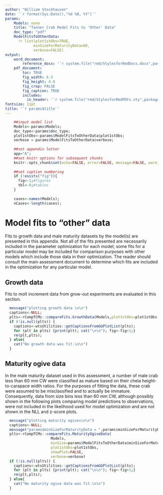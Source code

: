 ```yaml
---
author: "William Stockhausen"
date: '`r format(Sys.Date(),"%d %B, %Y")`'
params: 
    Models: none
    title: "Tanner Crab Model Fits to 'Other' Data" 
    doc_type: "pdf"
    ModelFitsToOtherData:
      !r list(plot1stObs=TRUE,
             minSizeForMaturityData=60,
             verbose=FALSE)
output: 
    word_document: 
        reference_docx: '`r system.file("rmd/StylesforRmdDocs.docx",package="wtsUtilities")`'
    pdf_document: 
        toc: TRUE
        fig_width: 6.5
        fig_height: 4.0
        fig_crop: FALSE
        fig_caption: TRUE
        includes:
          in_header: '`r system.file("rmd/StylesforRmdPDFs.sty",package="wtsUtilities")`'
fontsize: 11pt
title: '`r params$title`'
---
```


```r
    ##input model list
    Models<-params$Models;
    doc_type<-params$doc_type;
    plot1stObs<-params$ModelFitsToOtherData$plot1stObs;
    verbose = params$ModelFitsToOtherData$verbose;
    
    ##set appendix letter
    app="A";
    ##set knitr options for subsequent chunks
    knitr::opts_chunk$set(echo=FALSE, error=FALSE, message=FALSE, warning=FALSE, concordance=TRUE, fig.width=6.5, fig.height=7.0, dpi=300)
    
    ##set caption numbering
    if (!exists("fig")){
      fig<-1;#figures
      tbl<-0;#tables
    }
    
    cases<-names(Models);
    nCases<-length(cases);
```

# Model fits to "other" data

Fits to growth data and male maturity datasets by the model(s) are presented in this appendix. Not all of the fits presented are necessarily included in the parameter optimization for each model; some fits for a particular model may be included for comparison purposes with other models which include those data in their optimization. The reader should consult the main assessment document to determine which fits are included in the optimization for any particular model.

\clearpage

## Growth data

Fits to molt increment data from grow-out experiments are evaluated in this section.

```r
  message("plotting growth data \n\n")
  captions<-NULL;
  plts<-rCompTCMs::compareFits.GrowthData(Models,plot1stObs=plot1stObs,showPlot=FALSE,verbose=verbose)
  if (!is.null(plts)) {
    captions<-wtsUtilities::getCaptionsFromGGPlotList(plts);
    for (plt in plts) {print(plt); cat("\n\n"); fig<-fig+1;}
    rm(plt,plts);
  } else{
    cat("No growth data was fit.\n\n")
  }
```

\FloatBarrier

\clearpage

## Maturity ogive data

In the male maturity dataset used in this assessment, a number of male crab less than 60 mm CW were classified as mature based on their chela height-to-carapace width ratios. For the purposes of fitting the data, these crab were assumed to be misclassified and to actually be immature. Consequently, data from size bins less than 60 mm CW, although possibly shown in the following plots comparing model predictions to observations, were not included in the likelihood used for model optimization and are not shown in the NLL and z-score plots.

```r
  message("plotting maturity ogives\n\n")
  captions<-NULL;
  message("params$minSizeForMaturityData = ",params$minSizeForMaturityData,"\n \n");
  plts<-rCompTCMs::compareFits.MaturityOgiveData(
                     Models,
                     minSize=params$ModelFitsToOtherData$minSizeForMaturityData,
                     plot1stObs=plot1stObs,
                     showPlot=FALSE,
                     verbose=verbose)
  if (!is.null(plts)) {
    captions<-wtsUtilities::getCaptionsFromGGPlotList(plts);
    for (plt in plts) {print(plt); cat("\n\n"); fig<-fig+1;}
    rm(plt,plts);
  } else{
    cat("No maturity ogive data was fit.\n\n")
  }
```

